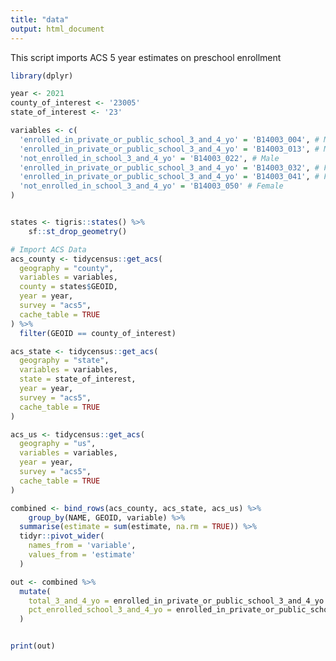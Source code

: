 ```yaml
---
title: "data"
output: html_document
---
```


This script imports ACS 5 year estimates on preschool enrollment

```r
library(dplyr)

year <- 2021
county_of_interest <- '23005' 
state_of_interest <- '23'

variables <- c(
  'enrolled_in_private_or_public_school_3_and_4_yo' = 'B14003_004', # Male
  'enrolled_in_private_or_public_school_3_and_4_yo' = 'B14003_013', # Male
  'not_enrolled_in_school_3_and_4_yo' = 'B14003_022', # Male
  'enrolled_in_private_or_public_school_3_and_4_yo' = 'B14003_032', # Female
  'enrolled_in_private_or_public_school_3_and_4_yo' = 'B14003_041', # Female
  'not_enrolled_in_school_3_and_4_yo' = 'B14003_050' # Female
)


states <- tigris::states() %>% 
    sf::st_drop_geometry() 

# Import ACS Data
acs_county <- tidycensus::get_acs(
  geography = "county",
  variables = variables,
  county = states$GEOID,
  year = year,
  survey = "acs5",
  cache_table = TRUE
) %>% 
  filter(GEOID == county_of_interest)

acs_state <- tidycensus::get_acs(
  geography = "state",
  variables = variables,
  state = state_of_interest,
  year = year,
  survey = "acs5",
  cache_table = TRUE
)

acs_us <- tidycensus::get_acs(
  geography = "us",
  variables = variables,
  year = year,
  survey = "acs5",
  cache_table = TRUE
)

combined <- bind_rows(acs_county, acs_state, acs_us) %>% 
    group_by(NAME, GEOID, variable) %>%
  summarise(estimate = sum(estimate, na.rm = TRUE)) %>%
  tidyr::pivot_wider(
    names_from = 'variable',
    values_from = 'estimate'
  )

out <- combined %>% 
  mutate(
    total_3_and_4_yo = enrolled_in_private_or_public_school_3_and_4_yo + not_enrolled_in_school_3_and_4_yo,
    pct_enrolled_school_3_and_4_yo = enrolled_in_private_or_public_school_3_and_4_yo / total_3_and_4_yo,
  ) 


print(out)
```